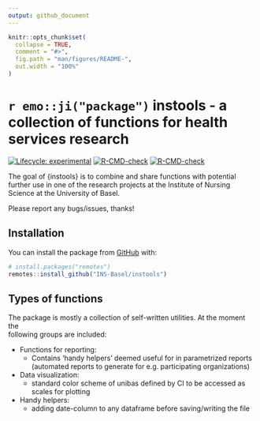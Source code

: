 ```yaml
---
output: github_document
---
```


<!-- README.md is generated from README.Rmd. Please edit that file -->

```r
knitr::opts_chunk$set(
  collapse = TRUE,
  comment = "#>",
  fig.path = "man/figures/README-",
  out.width = "100%"
)
```

# `r emo::ji("package")` instools -  a collection of functions for health services research

<!-- badges: start -->
[![Lifecycle: experimental](https://img.shields.io/badge/lifecycle-experimental-orange.svg)](https://www.tidyverse.org/lifecycle/#experimental)
[![R-CMD-check](https://github.com/INS-Basel/instools/workflows/R-CMD-check/badge.svg)](https://github.com/INS-Basel/instools/actions)
[![R-CMD-check](https://github.com/INS-Basel/instools/actions/workflows/R-CMD-check.yaml/badge.svg)](https://github.com/INS-Basel/instools/actions/workflows/R-CMD-check.yaml)
<!-- badges: end -->

The goal of {instools} is to combine and share functions with potential further use 
in one of the research projects at 
the Institute of Nursing Science at the University of Basel.  

Please report any bugs/issues, thanks! 

## Installation

You can install the package from [GitHub](https://github.com/) with:

```r
# install.packages("remotes")
remotes::install_github("INS-Basel/instools")
``` 


## Types of functions

The package is mostly a collection of self-written utilities. At the moment the  
following groups are included: 

- Functions for reporting: 
  -  Contains 'handy helpers' deemed useful for in parametrized reports 
  (automated reports to generate for e.g. participating organizations) 
  
- Data visualization: 
  - standard color scheme of unibas defined by CI to be accessed as scales for plotting  
  
- Handy helpers: 
  - adding date-column to any dataframe before saving/writing the file  

  
  





